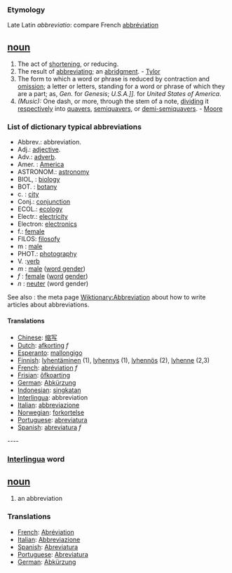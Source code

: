 ===Etymology===
Late Latin ''abbreviatio'': compare French [[abbréviation]]
== [[noun]] ==
#The act of [[shortening]], or reducing.
#The result of [[abbreviating]]; an [[abridgment]]. - [[Tylor]]
#The form to which a word or phrase is reduced by contraction and [[omission]]; a letter or letters, standing for a word or phrase of which they are a part; as, ''Gen.'' for ''Genesis''; ''U.S.A.]].'' for ''United States of America''.
#''(Music):'' One dash, or more, through the stem of a note, [[dividing]] it [[respectively]] into [[quavers]], [[semiquavers]], or [[demi-semiquavers]]. - [[Moore]]

=== List of dictionary typical abbreviations ===

*Abbrev.: abbreviation.
*Adj.: [[adjective]].
*Adv.: [[adverb]].
*Amer. : [[w:america|America]]
*ASTRONOM.: [[w:astronomy|astronomy]]
*BIOL, : [[w:biology|biology]]
*BOT. : [[w:botany|botany]]
*c. : [[city]]
*Conj.: [[conjunction]]
*ECOL.: [[w:ecology|ecology]]
*Electr.: [[w:electricity|electricity]]
*Electron: [[w:electronics|electronics]]
*f.: [[female]]
*FILOS: [[w:filosofy|filosofy]]
*m : [[male]]
*PHOT.: [[w:photography|photography]]
*V. :[[verb]]
*''m'' : [[male]] ([[word gender]])
*''f'' : [[female]] ([[word]] [[gender]])
*''n'' : [[neuter]] (word gender)

See also : the meta page [[Wiktionary:Abbreviation]] about how to write articles about abbreviations.

==== Translations ====
*[[Chinese]]: [[缩写]]
*[[Dutch]]: [[afkorting]] ''f''
*[[Esperanto]]: [[mallongigo]]
*[[Finnish]]: [[lyhentäminen]] (1), [[lyhennys]] (1), [[lyhennös]] (2), [[lyhenne]] (2,3)
*[[French]]: [[abréviation]] ''f''
*[[Frisian]]: [[ôfkoarting]]
*[[German]]: [[Abkürzung]]
*[[Indonesian]]: [[singkat]]an
*[[Interlingua]]: abbreviation
*[[Italian]]: [[abbreviazione]]
*[[Norwegian]]: [[forkortelse]]
*[[Portuguese]]: [[abreviatura]]
*[[Spanish]]: [[abreviatura]] ''f''

---- 

=== [[Interlingua]] word ===

== [[noun]] ==
#an abbreviation

=== Translations ===
*[[French]]: [[Abréviation]]
*[[Italian]]: [[Abbreviazione]]
*[[Spanish]]: [[Abreviatura]]
*[[Portuguese]]: [[Abreviatura]]
*[[German]]: [[Abkürzung]]